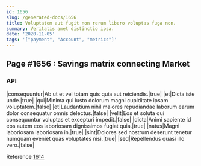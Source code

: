 ```yaml
---
id: 1656
slug: /generated-docs/1656
title: Voluptatem aut fugit non rerum libero voluptas fuga non.
summary: Veritatis amet distinctio ipsa.
date: '2020-11-05'
tags: '["payment", "Account", "metrics"]'
---
```


## Page #1656 : Savings matrix connecting Market
### API

|consequuntur|Ab ut et vel totam quis quia aut reiciendis.|true|
|et|Dicta iste unde.|true|
|qui|Minima qui iusto dolorum magni cupiditate ipsam voluptatem.|false|
|et|Laudantium nihil maiores repudiandae laborum earum dolor consequatur omnis delectus.|false|
|velit|Eos et soluta qui consequuntur voluptas et excepturi impedit.|false|
|dicta|Animi sapiente id eos autem eos laboriosam dignissimos fugiat quia.|true|
|natus|Magni laboriosam laboriosam in.|true|
|sint|Dolores sed nostrum deserunt tenetur numquam eveniet quas voluptates nisi.|true|
|sed|Repellendus quasi illo vero.|false|

Reference [1614](/generated-docs/1614)



